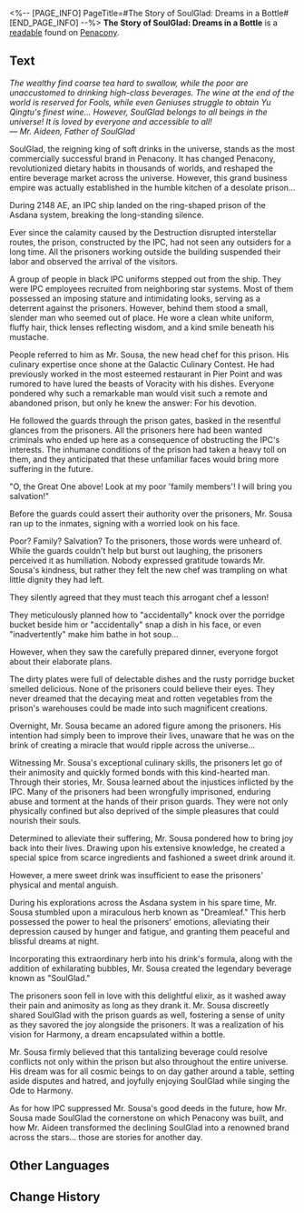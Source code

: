 <%-- [PAGE_INFO]
PageTitle=#The Story of SoulGlad: Dreams in a Bottle#
[END_PAGE_INFO] --%>
{{Readable Infobox
|id           = 353
|partIds      = 190643
|title        = 
|image        = Item Penacony Readable 1.png
|world        = Penacony
|parts        = 1
|author       = <!--to be added-->
|description  = A story about the origin of SoulGlad. The publisher is a SoulGlad affiliate and the author is a SoulGlad employee. This is more likely to be a form of advertising.
|part1        = The Story of SoulGlad: Dreams in a Bottle
|source1      = {{cx|Source missing}}
|characters   = Yu Qingtu
|factions     = Interastral Peace Corporation; Penacony
}}
'''The Story of SoulGlad: Dreams in a Bottle''' is a [[readable]] found on [[Penacony]].
<!--
==Location==
{{Map Embed|<map name>|<marker id>}}
-->
==Text==
''The wealthy find coarse tea hard to swallow, while the poor are unaccustomed to drinking high-class beverages. The wine at the end of the world is reserved for Fools, while even Geniuses struggle to obtain Yu Qingtu's finest wine... However, SoulGlad belongs to all beings in the universe! It is loved by everyone and accessible to all!<br />
&mdash; Mr. Aideen, Father of SoulGlad''

SoulGlad, the reigning king of soft drinks in the universe, stands as the most commercially successful brand in Penacony. It has changed Penacony, revolutionized dietary habits in thousands of worlds, and reshaped the entire beverage market across the universe. However, this grand business empire was actually established in the humble kitchen of a desolate prison...

During 2148 AE, an IPC ship landed on the ring-shaped prison of the Asdana system, breaking the long-standing silence.

Ever since the calamity caused by the Destruction disrupted interstellar routes, the prison, constructed by the IPC, had not seen any outsiders for a long time. All the prisoners working outside the building suspended their labor and observed the arrival of the visitors.

A group of people in black IPC uniforms stepped out from the ship. They were IPC employees recruited from neighboring star systems. Most of them possessed an imposing stature and intimidating looks, serving as a deterrent against the prisoners. However, behind them stood a small, slender man who seemed out of place. He wore a clean white uniform, fluffy hair, thick lenses reflecting wisdom, and a kind smile beneath his mustache.

People referred to him as Mr. Sousa, the new head chef for this prison. His culinary expertise once shone at the Galactic Culinary Contest. He had previously worked in the most esteemed restaurant in Pier Point and was rumored to have lured the beasts of Voracity with his dishes. Everyone pondered why such a remarkable man would visit such a remote and abandoned prison, but only he knew the answer: For his devotion.

He followed the guards through the prison gates, basked in the resentful glances from the prisoners. All the prisoners here had been wanted criminals who ended up here as a consequence of obstructing the IPC's interests. The inhumane conditions of the prison had taken a heavy toll on them, and they anticipated that these unfamiliar faces would bring more suffering in the future.

"O, the Great One above! Look at my poor 'family members'! I will bring you salvation!"

Before the guards could assert their authority over the prisoners, Mr. Sousa ran up to the inmates, signing with a worried look on his face.

Poor? Family? Salvation? To the prisoners, those words were unheard of. While the guards couldn't help but burst out laughing, the prisoners perceived it as humiliation. Nobody expressed gratitude towards Mr. Sousa's kindness, but rather they felt the new chef was trampling on what little dignity they had left.

They silently agreed that they must teach this arrogant chef a lesson!

They meticulously planned how to "accidentally" knock over the porridge bucket beside him or "accidentally" snap a dish in his face, or even "inadvertently" make him bathe in hot soup...

However, when they saw the carefully prepared dinner, everyone forgot about their elaborate plans.

The dirty plates were full of delectable dishes and the rusty porridge bucket smelled delicious. None of the prisoners could believe their eyes. They never dreamed that the decaying meat and rotten vegetables from the prison's warehouses could be made into such magnificent creations.

Overnight, Mr. Sousa became an adored figure among the prisoners. His intention had simply been to improve their lives, unaware that he was on the brink of creating a miracle that would ripple across the universe...

Witnessing Mr. Sousa's exceptional culinary skills, the prisoners let go of their animosity and quickly formed bonds with this kind-hearted man. Through their stories, Mr. Sousa learned about the injustices inflicted by the IPC. Many of the prisoners had been wrongfully imprisoned, enduring abuse and torment at the hands of their prison guards. They were not only physically confined but also deprived of the simple pleasures that could nourish their souls.

Determined to alleviate their suffering, Mr. Sousa pondered how to bring joy back into their lives. Drawing upon his extensive knowledge, he created a special spice from scarce ingredients and fashioned a sweet drink around it.

However, a mere sweet drink was insufficient to ease the prisoners' physical and mental anguish.

During his explorations across the Asdana system in his spare time, Mr. Sousa stumbled upon a miraculous herb known as "Dreamleaf." This herb possessed the power to heal the prisoners' emotions, alleviating their depression caused by hunger and fatigue, and granting them peaceful and blissful dreams at night.

Incorporating this extraordinary herb into his drink's formula, along with the addition of exhilarating bubbles, Mr. Sousa created the legendary beverage known as "SoulGlad."

The prisoners soon fell in love with this delightful elixir, as it washed away their pain and animosity as long as they drank it. Mr. Sousa discreetly shared SoulGlad with the prison guards as well, fostering a sense of unity as they savored the joy alongside the prisoners. It was a realization of his vision for Harmony, a dream encapsulated within a bottle.

Mr. Sousa firmly believed that this tantalizing beverage could resolve conflicts not only within the prison but also throughout the entire universe. His dream was for all cosmic beings to on day gather around a table, setting aside disputes and hatred, and joyfully enjoying SoulGlad while singing the Ode to Harmony.

As for how IPC suppressed Mr. Sousa's good deeds in the future, how Mr. Sousa made SoulGlad the cornerstone on which Penacony was built, and how Mr. Aideen transformed the declining SoulGlad into a renowned brand across the stars... those are stories for another day.

<!--
==Trivia==
* 
-->
==Other Languages==
{{Other Languages
|en   = The Story of SoulGlad: Dreams in a Bottle
|zhs  = 苏乐达传：瓶中之梦
|zht  = 蘇樂達傳：瓶中之夢
|ja   = スラーダ伝：ボトルの中の夢
|ko   = 솔글래드전: 병 속의 꿈
|es   = La historia de FelizAlma: Sueños en una botella
|fr   = Histoire du Félicitâme&nbsp;: du rêve en bouteille
|ru   = «История "Услады": грёзы в бутылке»
|th   = ประวัติ SoulGlad: ความฝันในขวด
|vi   = Câu chuyện SoulGlad: Giấc Mơ Trong Chai
|de   = Die Geschichte von SeelFroh: Träume in einer Flasche
|id   = Cerita SoulGlad: Mimpi di Dalam Botol
|pt   = A História da FelizAlma: Sonhos Engarrafados
}}

==Change History==
{{Change History|2.2}}